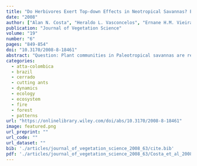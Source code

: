 ```yaml
---
title: "Do Herbivores Exert Top‐down Effects in Neotropical Savannas? Estimates of Biomass Consumption by Leaf‐cutter Ants"
date: "2008"
author: ["Alan N. Costa", "Heraldo L. Vasconcelos", "Ernane H.M. Vieira-Neto", "Emilio M. Bruna"]
publication: "Journal of Vegetation Science"
volume: "19"
number: "6"
pages: "849-854"
doi: "10.3170/2008-8-18461"
abstract: "Question: Plant communities in Paleotropical savannas are regulated by a combination of bottom-up and top-down effects. However, the paucity of ungulates and other large herbivores in Neotropical savannas has led to speculation that these communities are primarily structured by physical factors such as fire, precipitation and soil chemistry. We addressed the following question: How much plant biomass is consumed by leaf-cutter ants in Neotropical savannas, and is it comparable to the amount of biomass consumed by herbivores in Paleotropical savanna sites? Location: Our study was conducted at the Estação Ecológica do Panga, located 30 km south of Uberlândia, Minas Gerais, Brazil. All field work was conducted in the vegetation type known as cerrado sensu stricto."
categories: 
  - atta-colombica
  - brazil
  - cerrado
  - cutting ants
  - dynamics
  - ecology
  - ecosystem
  - fire
  - forest
  - patterns
url: "https://onlinelibrary.wiley.com/doi/abs/10.3170/2008-8-18461"
image: featured.png
url_preprint: ""
url_code: ""
url_dataset: ""
bib: './articles/journal_of_vegetation_science_2008_63/cite.bib'
pdf: './articles/journal_of_vegetation_science_2008_63/Costa_et_al_2008.pdf'
---
```

